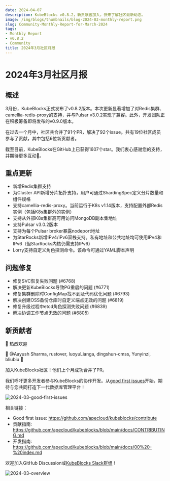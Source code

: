 ```yaml
---
date: 2024-04-07
description: KubeBlocks v0.8.2，新贡献者加入，快来了解社区最新动态。
image: /img/blogs/thumbnails/blog-2024-03-monthly-report.png
slug: Community-Monthly-Report-for-March-2024
tags:
- Monthly Report
- v0.8.2
- Community
title: 2024年3月社区月报
---
```

# 2024年3月社区月报

## 概述

3月份，KubeBlocks正式发布了v0.8.2版本。本次更新显著增加了对Redis集群、camellia-redis-proxy的支持，并与Pulsar v3.0.2实现了兼容。此外，开发团队正在积极筹备即将发布的v0.9.0版本。

在过去一个月中，社区共合并了91个PR，解决了92个issue。共有19位社区成员参与了贡献，其中包括6位新贡献者。

截至目前，KubeBlocks在GitHub上已获得1607个star。我们衷心感谢您的支持，并期待更多互动🌟。

## 重点更新

- 新增Redis集群支持
- 为Cluster API新增分片拓扑支持，用户可通过ShardingSpec定义分片数量和组件规格
- 支持camellia-redis-proxy。当前运行于K8s v1.14版本，支持配置外部Redis实例（包括K8s集群外的实例）
- 支持从外部K8s集群高可用访问MongoDB副本集地址
- 支持Pulsar v3.0.2版本
- 支持为每个Pulsar broker暴露nodeport地址
- 为StarRocks新增IPv4/IPv6双栈支持。私有地址和公共地址均可使用IPv4和IPv6（但StarRocks内核仍需支持IPv6）
- Lorry支持自定义角色探测命令。该命令可通过YAML脚本声明

## 问题修复

- 修复SVC恢复失败问题 (#6768)
- 解决更新KubeBlocks导致PG重启的问题 (#6771)
- 修复集群删除时ConfigMap找不到及代码优化问题 (#6793)
- 解决创建OSS备份仓库时自定义端点无效的问题 (#6819)
- 修复升级过程中etcd角色探测失败问题 (#6839)
- 解决协调工作节点无效的问题 (#6805)

## 新贡献者

👏 热烈欢迎

💙 @Aayush Sharma, rustover, luoyuLianga, dingshun-cmss, Yunyinzi, bliubiu 💙

加入KubeBlocks社区！他们上个月成功合并了PR。

我们呼吁更多开发者参与KubeBlocks的协作开发。从[good first issues](https://github.com/apecloud/kubeblocks/contribute)开始，期待与您共同打造下一代数据库管理平台！

![2024-03-good-first-issues](/img/blogs/2024-03-good-first-issues.jpg)

相关链接：
- Good first issue: https://github.com/apecloud/kubeblocks/contribute
- 贡献指南: https://github.com/apecloud/kubeblocks/blob/main/docs/CONTRIBUTING.md
- 开发指南: https://github.com/apecloud/kubeblocks/blob/main/docs/00%20-%20index.md

欢迎加入GitHub Discussion或[KubeBlocks Slack群组](https://join.slack.com/t/kubeblocks/shared_invite/zt-29tx52d8n-vli24S6gtD5ODJlNUqLqbQ)！

![2024-03-overview](/img/blogs/2024-03-overview.jpg)